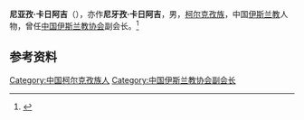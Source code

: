 '''尼亚孜·卡日阿吉'''（{{bd|？|}}），亦作'''尼牙孜·卡日阿吉'''，男，[[柯尔克孜族|柯尔克孜族]]，中国[[伊斯兰教|伊斯兰教]]人物，曾任[[中国伊斯兰教协会|中国伊斯兰教协会]]副会长。<ref>{{Cite web|title=尼亚孜·卡日阿吉|url=http://www.chinaislam.net.cn/about/xhld/5/201207/31-2740.html|accessdate=2020-12-07|work=中国伊斯兰教协会|archive-date=2015-05-11|archive-url=https://web.archive.org/web/20150511174109/http://chinaislam.net.cn/about/xhld/5/201207/31-2740.html|dead-url=no}}</ref>

== 参考资料 ==
{{reflist}}

{{中国人物小作品}}
{{Navboxes 
| title  = 尼亚孜·卡日阿吉在[[中国伊斯兰教协会|中国伊斯兰教协会]]的职务
| list1  =
{{中国伊斯兰教协会第七届委员会}}
{{中国伊斯兰教协会第八届委员会}}
{{中国伊斯兰教协会第九届委员会}}
}}

{{Authority control}}
{{DEFAULTSORT:}}
[[Category:中国柯尔克孜族人|Category:中国柯尔克孜族人]]
[[Category:中国伊斯兰教协会副会长|Category:中国伊斯兰教协会副会长]]
